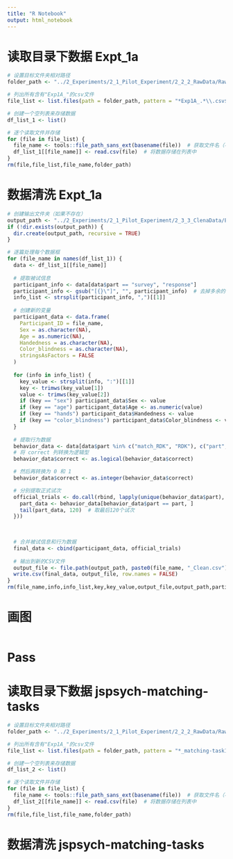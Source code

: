 ```yaml
---
title: "R Notebook"
output: html_notebook
---
```


# 读取目录下数据 Expt_1a
```r
# 设置目标文件夹相对路径
folder_path <- "../2_Experiments/2_1_Pilot_Experiment/2_2_2_RawData/RawData"

# 列出所有含有"Exp1A_"的csv文件
file_list <- list.files(path = folder_path, pattern = "*Exp1A_.*\\.csv$", full.names = TRUE)

# 创建一个空列表来存储数据
df_list_1 <- list()

# 逐个读取文件并存储
for (file in file_list) {
  file_name <- tools::file_path_sans_ext(basename(file))  # 获取文件名（不带扩展名）
  df_list_1[[file_name]] <- read.csv(file)  # 将数据存储在列表中
}
rm(file,file_list,file_name,folder_path)
```

# 数据清洗 Expt_1a
```r
# 创建输出文件夹（如果不存在）
output_path <- "../2_Experiments/2_1_Pilot_Experiment/2_3_3_ClenaData/Expt_1a"
if (!dir.exists(output_path)) {
  dir.create(output_path, recursive = TRUE)
}

# 逐篇处理每个数据框
for (file_name in names(df_list_1)) {
  data <- df_list_1[[file_name]]
  
  # 提取被试信息
  participant_info <- data[data$part == "survey", "response"]
  participant_info <- gsub("[{}\"]", "", participant_info)  # 去掉多余的字符
  info_list <- strsplit(participant_info, ",")[[1]]
  
  # 创建新的变量
  participant_data <- data.frame(
    Participant_ID = file_name,
    Sex = as.character(NA),
    Age = as.numeric(NA),
    Handedness = as.character(NA),
    Color_blindness = as.character(NA),
    stringsAsFactors = FALSE
  )
  
  for (info in info_list) {
    key_value <- strsplit(info, ":")[[1]]
    key <- trimws(key_value[1])
    value <- trimws(key_value[2])
    if (key == "sex") participant_data$Sex <- value
    if (key == "age") participant_data$Age <- as.numeric(value)
    if (key == "hands") participant_data$Handedness <- value
    if (key == "color_blindness") participant_data$Color_blindness <- value
  }
  
  # 提取行为数据
  behavior_data <- data[data$part %in% c("match_RDK", "RDK"), c("part", "rt", "response", "correct", "match", "association", "difficulty")]
  # 将 correct 列转换为逻辑型
  behavior_data$correct <- as.logical(behavior_data$correct)

  # 然后再转换为 0 和 1
  behavior_data$correct <- as.integer(behavior_data$correct)

  # 分别提取正式试次
  official_trials <- do.call(rbind, lapply(unique(behavior_data$part), function(part) {
    part_data <- behavior_data[behavior_data$part == part, ]
    tail(part_data, 120)  # 取最后120个试次
  }))
  

  
  # 合并被试信息和行为数据
  final_data <- cbind(participant_data, official_trials)
  
  # 输出到新的CSV文件
  output_file <- file.path(output_path, paste0(file_name, "_Clean.csv"))
  write.csv(final_data, output_file, row.names = FALSE)
}
rm(file_name,info,info_list,key,key_value,output_file,output_path,participant_data,participant_info,value,final_data,behavior_data,official_trials)
```

# 画图
```r

```





















































# Pass
# 读取目录下数据 jspsych-matching-tasks
```r
# 设置目标文件夹相对路径
folder_path <- "../2_Experiments/2_1_Pilot_Experiment/2_2_2_RawData/RawData"

# 列出所有含有"Exp1A_"的csv文件
file_list <- list.files(path = folder_path, pattern = "*_matching-task1.*\\.csv$", full.names = TRUE)

# 创建一个空列表来存储数据
df_list_2 <- list()

# 逐个读取文件并存储
for (file in file_list) {
  file_name <- tools::file_path_sans_ext(basename(file))  # 获取文件名（不带扩展名）
  df_list_2[[file_name]] <- read.csv(file)  # 将数据存储在列表中
}
rm(file,file_list,file_name,folder_path)
```

# 数据清洗 jspsych-matching-tasks
```r

```

